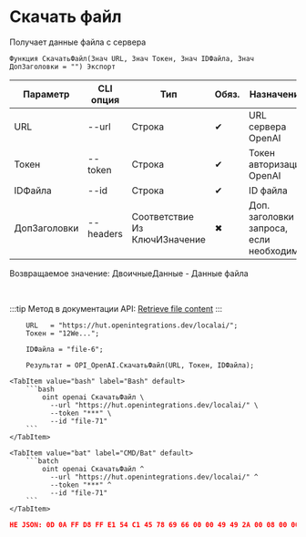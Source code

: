 ﻿---
sidebar_position: 4
description: Скачать файл и другие функции для работы с OpenAI в Открытом пакете интеграций - бесплатной open-source библиотеке интеграций для 1С:Предприятие 8, OneScript и CLI
keywords: [1C, 1С, 1С:Предприятие, 1С:Предприятие 8.3, API, Интеграция, Сервисы, Обмен, OneScript, CLI, OpenAI]
---


# Скачать файл
 Получает данные файла с сервера



`Функция СкачатьФайл(Знач URL, Знач Токен, Знач IDФайла, Знач ДопЗаголовки = "") Экспорт`

  | Параметр | CLI опция | Тип | Обяз. | Назначение |
  |-|-|-|-|-|
  | URL | --url | Строка | &#x2714; | URL сервера OpenAI |
  | Токен | --token | Строка | &#x2714; | Токен авторизации OpenAI |
  | IDФайла | --id | Строка | &#x2714; | ID файла |
  | ДопЗаголовки | --headers | Соответствие Из КлючИЗначение | &#x2716; | Доп. заголовки запроса, если необходимо |

  
  Возвращаемое значение:   ДвоичныеДанные - Данные файла

<br/>

:::tip
Метод в документации API: [Retrieve file content](https://platform.openai.com/docs/api-reference/files/retrieve-contents)
:::
<br/>



```bsl title="Пример использования для 1С:Предприятие/OneScript"
    URL   = "https://hut.openintegrations.dev/localai/";
    Токен = "12We...";

    IDФайла = "file-6";

    Результат = OPI_OpenAI.СкачатьФайл(URL, Токен, IDФайла);
```
    

 <Tabs>
  
    <TabItem value="bash" label="Bash" default>
        ```bash
            oint openai СкачатьФайл \
              --url "https://hut.openintegrations.dev/localai/" \
              --token "***" \
              --id "file-71"
        ```
    </TabItem>
  
    <TabItem value="bat" label="CMD/Bat" default>
        ```batch
            oint openai СкачатьФайл ^
              --url "https://hut.openintegrations.dev/localai/" ^
              --token "***" ^
              --id "file-71"
        ```
    </TabItem>
</Tabs>


```json title="Результат"
НЕ JSON: 0D 0A FF D8 FF E1 54 C1 45 78 69 66 00 00 49 49 2A 00 08 00 00 00 0B 00 0E 01 02 00 20 00 00 00 92 00 00 00 0F 01 02 00 05 00 00 00 B2 00 00 00 10 01 02 00 07 00 00 00 B8 00 00 00 12 01 03 00…
```
